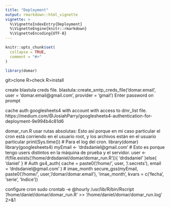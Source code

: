 ---
title: "Deployment"
output: rmarkdown::html_vignette
vignette: >
  %\VignetteIndexEntry{Deployment}
  %\VignetteEngine{knitr::rmarkdown}
  %\VignetteEncoding{UTF-8}
---

```{r, include = FALSE}
knitr::opts_chunk$set(
  collapse = TRUE,
  comment = "#>"
)
```

```{r setup}
library(domar)
```

git>clone
R>check
R>install

create blastula creds file.
blastula::create_smtp_creds_file('domar.email', user = 'domar.email@gmail.com', provider = 'gmail')
Enter password on prompt

cache auth googlesheets4 with account with access to dmr_list file.
https://medium.com/@JosiahParry/googlesheets4-authentication-for-deployment-9e994b4c81d6

domar_run.R
usar rutas absolutas: Esto así porque en mi caso particular el cron está corriendo en el usuario root, y los archivos están en el usuario particular
print(Sys.time()) # Para el log del cron.
library(domar)
library(googlesheets4)
myEmail <- 'drdsdaniel@gmail.com'
# Esto es porque tengo users distintos en la máquina de prueba y el servidor.
user <- if(file.exists('/home/drdsdaniel/domar/domar_run.R')){
  'drdsdaniel'
}else{
  'daniel'
}
# Auth
gs4_auth(
  cache = paste0('/home/', user, '/.secrets'),
  email = 'drdsdaniel@gmail.com'
  )
# imae_month
secure_gss(myEmail, paste0('/home/', user,'/domar/domar.email'), 'imae_month', kvars = c('fecha', 'serie', 'Indice'))


configure cron
sudo crontab -e
@hourly /usr/lib/R/bin/Rscript '/home/daniel/domar/domar_run.R'  >> '/home/daniel/domar/domar_run.log' 2>&1
